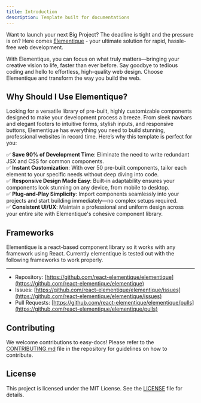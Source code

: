 ```yaml
---
title: Introduction
description: Template built for documentations
---
```


Want to launch your next Big Project? The deadline is tight and the pressure is on? Here comes [Elementique](https://npmjs.org/package/elementique) - your ultimate solution for rapid, hassle-free web development.


With Elementique, you can focus on what truly matters—bringing your creative vision to life, faster than ever before. Say goodbye to tedious coding and hello to effortless, high-quality web design. Choose Elementique and transform the way you build the web.

## Why Should I Use Elementique?

Looking for a versatile library of pre-built, highly customizable components designed to make your development process a breeze. From sleek navbars and elegant footers to intuitive forms, stylish inputs, and responsive buttons, Elementique has everything you need to build stunning, professional websites in record time. Here’s why this template is perfect for you:

✅ **Save 90% of Development Time**: Eliminate the need to write redundant JSX and CSS for common components.     
✅ **Instant Customization**: With over 50 pre-built components, tailor each element to your specific needs without deep diving into code.     
✅ **Responsive Design Made Easy**: Built-in adaptability ensures your components look stunning on any device, from mobile to desktop.     
✅ **Plug-and-Play Simplicity**: Import components seamlessly into your projects and start building immediately—no complex setups required.     
✅ **Consistent UI/UX**: Maintain a professional and uniform design across your entire site with Elementique's cohesive component library.     

## Frameworks

Elementique is a react-based component library so it works with any framework using React. Currently elementique is tested out with the following frameworks to work properly.

<Cards>
  <Card title="Vite" description="Use the Vite+React" href="/docs/complete-setup#vite" />
  <Card title="Next.js" description="Unleash the power of Next14" href="/docs/complete-setup#nextjs" />
</Cards>

---

* Repository: [https://github.com/react-elementique/elementique](https://github.com/react-elementique/elementique)
* Issues: [https://github.com/react-elementique/elementique/issues](https://github.com/react-elementique/elementique/issues)
* Pull Requests: [https://github.com/react-elementique/elementique/pulls](https://github.com/react-elementique/elementique/pulls)


## Contributing

We welcome contributions to easy-docs! Please refer to the [CONTRIBUTING.md](https://github.com/react-elementique/elementique/blob/main/CONTRIBUTING_GUIDELINES.md) file in the repository for guidelines on how to contribute.

## License

This project is licensed under the MIT License. See the [LICENSE](https://github.com/react-elementique/elementique/blob/main/LICENSE) file for details.

